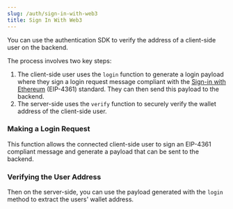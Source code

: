 ```yaml
---
slug: /auth/sign-in-with-web3
title: Sign In With Web3
---
```



You can use the authentication SDK to verify the address of a client-side user on the backend.

The process involves two key steps:

1. The client-side user uses the `login` function to generate a login payload where they sign a login request message compliant with the [Sign-in with Ethereum](https://eips.ethereum.org/EIPS/eip-4361) (EIP-4361) standard. They can then send this payload to the backend.
2. The server-side uses the `verify` function to securely verify the wallet address of the client-side user.

### Making a Login Request

This function allows the connected client-side user to sign an EIP-4361 compliant message and generate a payload that can be sent to the backend.

<ThirdwebCodeSnippet contract="WalletAuthenticator" name="login" />

### Verifying the User Address

Then on the server-side, you can use the payload generated with the `login` method to extract the users' wallet address.

<ThirdwebCodeSnippet contract="WalletAuthenticator" name="verify" />
